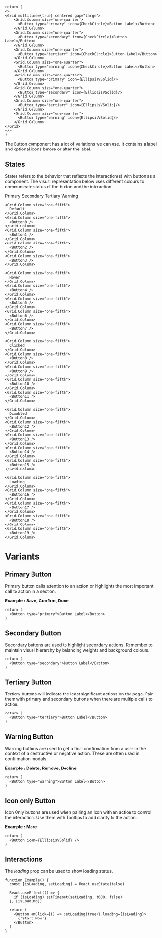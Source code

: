 

<Documenter component={props.components}>

```
return (
<>
<Grid multiline={true} centered gap="large">
    <Grid.Column size="one-quarter">
      <Button type="primary" icon={CheckCircle}>Button Label</Button>
    </Grid.Column>
    <Grid.Column size="one-quarter">
      <Button type="secondary" icon={CheckCircle}>Button Label</Button>
    </Grid.Column>
    <Grid.Column size="one-quarter">
      <Button type="tertiary" icon={CheckCircle}>Button Label</Button>
    </Grid.Column>
    <Grid.Column size="one-quarter">
      <Button type="warning" icon={CheckCircle}>Button Label</Button>
    </Grid.Column>
    <Grid.Column size="one-quarter">
      <Button type="primary" icon={EllipsisVSolid}/>
    </Grid.Column>
    <Grid.Column size="one-quarter">
      <Button type="secondary" icon={EllipsisVSolid}/>
    </Grid.Column>
    <Grid.Column size="one-quarter">
      <Button type="tertiary" icon={EllipsisVSolid}/>
    </Grid.Column>
    <Grid.Column size="one-quarter">
      <Button type="warning" icon={EllipsisVSolid}/>
    </Grid.Column>
</Grid>
</>
)
```

</Documenter>

The Button component has a lot of variations we can use. It contains a label and optional icons before or after the label. 

## States

States refers to the behavior that reflects the interaction(s) with button as a component. The visual representation below uses different colours to communicate status of the button and the interaction.

<ImagePreview background={true}>
  <Grid multiline={true} centered gap="large">
    <Grid.Column size="one-fifth">
      <div></div>
    </Grid.Column>
    <Grid.Column size="one-fifth">
      Primary
    </Grid.Column>
    <Grid.Column size="one-fifth">
      Secondary
    </Grid.Column>
    <Grid.Column size="one-fifth">
      Tertiary
    </Grid.Column>
    <Grid.Column size="one-fifth">
      Warning
    </Grid.Column>

    <Grid.Column size="one-fifth">
      Default
    </Grid.Column>
    <Grid.Column size="one-fifth">
      <Button0 />
    </Grid.Column>
    <Grid.Column size="one-fifth">
      <Button1 />
    </Grid.Column>
    <Grid.Column size="one-fifth">
      <Button2 />
    </Grid.Column>
    <Grid.Column size="one-fifth">
      <Button3 />
    </Grid.Column>

    <Grid.Column size="one-fifth">
      Hover
    </Grid.Column>
    <Grid.Column size="one-fifth">
      <Button4 />
    </Grid.Column>
    <Grid.Column size="one-fifth">
      <Button5 />
    </Grid.Column>
    <Grid.Column size="one-fifth">
      <Button6 />
    </Grid.Column>
    <Grid.Column size="one-fifth">
      <Button7 />
    </Grid.Column>

    <Grid.Column size="one-fifth">
      Clicked
    </Grid.Column>
    <Grid.Column size="one-fifth">
      <Button8 />
    </Grid.Column>
    <Grid.Column size="one-fifth">
      <Button9 />
    </Grid.Column>
    <Grid.Column size="one-fifth">
      <Button10 />
    </Grid.Column>
    <Grid.Column size="one-fifth">
      <Button11 />
    </Grid.Column>

    <Grid.Column size="one-fifth">
      Disabled
    </Grid.Column>
    <Grid.Column size="one-fifth">
      <Button12 />
    </Grid.Column>
    <Grid.Column size="one-fifth">
      <Button13 />
    </Grid.Column>
    <Grid.Column size="one-fifth">
      <Button14 />
    </Grid.Column>
    <Grid.Column size="one-fifth">
      <Button15 />
    </Grid.Column>

    <Grid.Column size="one-fifth">
      Loading
    </Grid.Column>
    <Grid.Column size="one-fifth">
      <Button16 />
    </Grid.Column>
    <Grid.Column size="one-fifth">
      <Button17 />
    </Grid.Column>
    <Grid.Column size="one-fifth">
      <Button18 />
    </Grid.Column>
    <Grid.Column size="one-fifth">
      <Button19 />
    </Grid.Column>
  </Grid>
</ImagePreview>

# Variants
## Primary Button

Primary button calls attention to an action or highlights the most important call to action in a section. 

**Example : Save, Confirm, Done**

<Documenter component={props.components}>

```preview
return (
  <Button type="primary">Button Label</Button>
)

```

</Documenter>

## Secondary Button

Secondary buttons are used to highlight secondary actions. Remember to maintain visual hierarchy by balancing weights and background colours. 

<Documenter component={props.components}>

```preview
return (
  <Button type="secondary">Button Label</Button>
)

```

</Documenter>

## Tertiary Button

Tertiary buttons will indicate the least significant actions on the page. Pair them with primary and secondary buttons when there are multiple calls to action. 

<Documenter component={props.components}>

```preview
return (
  <Button type="tertiary">Button Label</Button>
)

```

</Documenter>

## Warning Button

Warning buttons are used to get a final confirmation from a user in the context of a destructive or negative action. These are often used in confirmation modals. 

**Example :  Delete, Remove, Decline**

<Documenter component={props.components}>

```preview
return (
  <Button type="warning">Button Label</Button>
)

```

</Documenter>


## Icon only Button

Icon Only buttons are used when pairing an Icon with an action to control the interaction. Use them with Tooltips to add clarity to the action. 

**Example :  More**

<Documenter component={props.components}>

```preview
return (
  <Button icon={EllipsisVSolid} />
)

```

</Documenter>

## Interactions
The <i>loading</i> prop can be used to show loading status.

```preview
function Example() {
  const [isLoading, setLoading] = React.useState(false)

  React.useEffect(() => {
    if (isLoading) setTimeout(setLoading, 3000, false)
  }, [isLoading])

  return (
    <Button onClick={() => setLoading(true)} loading={isLoading}>
      {'Start Now'}
    </Button>
  )
}
```